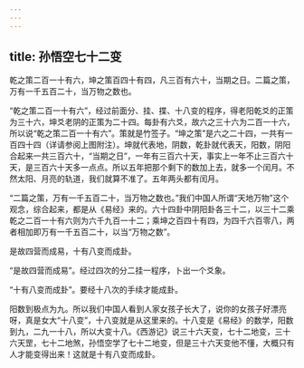 ```yaml
---
---
---
```

title: 孙悟空七十二变
---




乾之策二百一十有六，坤之策百四十有四，凡三百有六十，当期之日。二篇之策，万有一千五百二十，当万物之数也。

“乾之策二百一十有六”，经过前面分、挂、揲、十八变的程序，得老阳乾爻的正策为三十六，坤爻老阴的正策为二十四。每卦有六爻，故六之三十六为二百一十六，所以说“乾之策二百一十有六”。策就是竹签子。“坤之策”是六之二十四，一共有一百四十四（详请参阅上图附注）。坤就代表地，阴数，乾卦就代表天，阳数，阴阳合起来一共三百六十，“当期之日”，一年有三百六十天，事实上一年不止三百六十天，是三百六十天多一点点。所以五年把那个剩下的数加上去，就多一个闰月。不然太阳、月亮的轨道，我们就算不准了。五年两头都有闰月。

“二篇之策，万有一千五百二十，当万物之数也。”我们中国人所谓“天地万物”这个观念，综合起来，都是从《易经》来的。六十四卦中阴阳卦各三十二，以三十二乘乾之二百一十有六则为六千九百一十二；乘坤之百四十有四，为四千六百零八，两者相加即万有一千五百二十，以当“万物之数”。

是故四营而成易，十有八变而成卦。

“是故四营而成易”。经过四次的分二挂一程序，卜出一个爻象。

“十有八变而成卦”。要经十八次的手续才能成卦。

阳数到极点为九。所以我们中国人看到人家女孩子长大了，说你的女孩子好漂亮呀，真是女大“十八变”，十八变就是从这里来的。十八变是《易经》的数学，阳数到九，二九一十八，所以大变十八。《西游记》说三十六天变，七十二地变，三十六天罡，七十二地煞，孙悟空学了七十二地变，但是三十六天变他不懂，大概只有人才能变得出来！这就是十有八变而成卦。